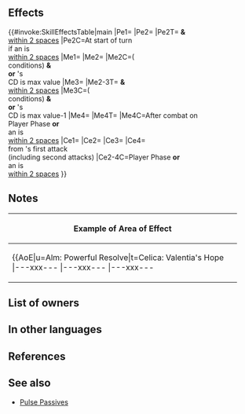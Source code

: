 {{Weapon Infobox
|tagid=SID_想い合う絆の弓
|intID=4633
|userVersion1=Bow
|userVersion2=Arrow
|exclusive=1
|weaponType=Bow
|cost=400
|might=14
|range=2
|cooldown=-1
|effectiveness=Flying
|effect=Accelerates Special trigger (cooldown count-1).<br>Effective against flying foes.<br><br>Unit can move to a space within 2 spaces of any ally within 2 spaces.<br><br>At start of turn, if unit is within 2 spaces of an ally, for unit and allies within 2 spaces of unit, grants Atk/Spd【Great Talent】+2, and also, if Special cooldown count is at its maximum value, grants Special cooldown count-2; if Special cooldown count is at its maximum value - 1, grants Special cooldown count-1.<br><br>If unit initiates combat or is within 2 spaces of an ally, grants bonus to unit's Atk/Spd/Def/Res = number of allies within 3 rows or 3 columns centered on unit × 3, + 5 (max 14), unit deals +X damage (excluding area-of-effect Specials), and reduces damage from foe's first attack by X during combat (X = total value of Atk and Spd【Great Talent】× 2; max 30; "first attack" normally means only the first strike; for effects that grant "unit attacks twice," it means the first and second strikes), and restores 7 HP to unit after combat.<br><br>(This skill grants max of【Great Talent】+10.)<br><br>【Great Talent】<br>Adds value of Great Talent (+X) to specified stats (until end of battle; max value of X is determined by the stat reaching the limit of 99, each stat calculated separately and cannot exceed max value for each skill; stat increases are not treated as Bonus effects).
|required=Silver Bow
|properties=random_owner
}}
==Effects==
{{#invoke:SkillEffectsTable|main
|Pe1={{Eft|Accelerates Special}}
|Pe2={{Eft|Great Talent|Atk/Spd<br>|2|max=10}}
|Pe2T={{Tgt|Unit}} '''&''' {{Tgt|Allies}}<br>[[within 2 spaces]]
|Pe2C=At start of turn<br>if an {{Tgt|Ally}} is<br>[[within 2 spaces]]
|Me1={{Eft|Warp|[[within 2 spaces]]<br>of an {{Tgt|Ally}}<br>[[within 2 spaces]]}}
|Me2={{Eft|Reduce Cooldown|2}}
|Me2C=({{Kp|Great Talent}}<br>conditions) '''&'''<br>{{Tgt|Unit}} '''or''' {{Tgt|Ally}}'s<br>CD is max value
|Me3={{Eft|Reduce Cooldown|1}}
|Me2-3T={{Tgt|Unit}} '''&''' {{Tgt|Allies}}<br>[[within 2 spaces]]
|Me3C=({{Kp|Great Talent}}<br>conditions) '''&'''<br>{{Tgt|Unit}} '''or''' {{Tgt|Ally}}'s<br>CD is max value-1
|Me4={{Eft|Heal|7}}
|Me4T={{Tgt|Unit}}
|Me4C=After combat on<br>Player Phase '''or'''<br>an {{Tgt|Ally}} is<br>[[within 2 spaces]]
|Ce1={{Eft|Effectiveness|{{Mt|Flying}}}}
|Ce2={{Eft|Temporary buffs|Atk/Spd/Def/Res|3 x {{Tgt|Allies}} within<br>[[3 rows or 3 columns]]<br>centered on {{Tgt|Unit}}, + 5|max=14}}
|Ce3={{Eft|Damage Boost|2 x ({{Tgt|Unit}}'s Atk +<br>Spd {{Kp|Great Talent}})|max=30}}
|Ce4={{Eft|Damage Reduction|2 x ({{Tgt|Unit}}'s Atk +<br>Spd {{Kp|Great Talent}})|max=30}}<br>from {{Tgt|Foe}}'s first attack<br>(including second attacks)
|Ce2-4C=Player Phase '''or'''<br>an {{Tgt|Ally}} is<br>[[within 2 spaces]]
}}

==Notes==
{{Effective damage bonus|Flying}}
{{Warp interaction}}
{{Great Talent}}
{{Start of turn Special modification}}
{{IfUnitInitiates}}
{{Temporary buffs}}
{{FlatDamageBoost|X (max=30)}}
{{FlatDamageReduction|X (max=30)}}
{{After combat healing}}
{|class="wikitable default mw-collapsible" 
!Example of Area of Effect
|-
|align="middle" style="max-width:450px;margin:auto"|{{AoE|u=Alm: Powerful Resolve|t=Celica: Valentia's Hope
|---xxx---
|---xxx---
|---xxx---
|xxxxxxxxx
|xxxxuxxxx
|xxxxxxxxx
|---xxx---
|---xtx---
|---xxx---
}}
|}
==List of owners==
{{Skill Hero List}}
==In other languages==
{{OtherLanguages
|japanese=
|german=
|spanishEU=Arco de la unión
|spanishLA=
|french=
|italian=
|chineseTW=
|portuguese=
}}

==References==
<references/>
==See also==
{{See also skills|cond=(Description LIKE '%【Great Talent】%' OR Description LIKE '%start of turn%Special cooldown count-%maximum value - 1%' OR Description LIKE '%unit and%allies%if %Special cooldown count%max%value%grants Special cooldown count-%') AND Exclusive='1'}}
* [[Pulse Passives]]
{{Weapons Navbox}}